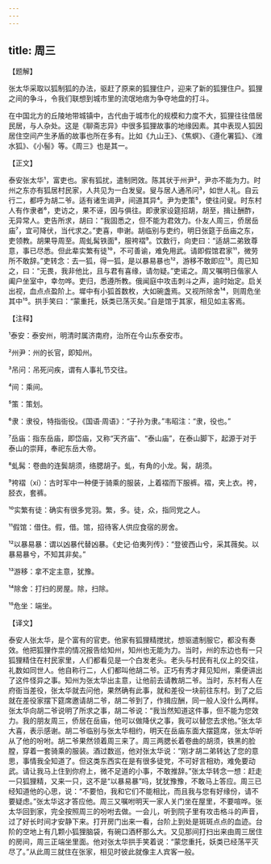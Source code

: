 ```yaml
---
---
---
```

title: 周三
---




【题解】


张太华采取以狐制狐的办法，驱赶了原来的狐狸住户，迎来了新的狐狸住户。狐狸之间的争斗，令我们联想到城市里的流氓地痞为争夺地盘的打斗。

在中国北方的丘陵地带城镇中，古代由于城市化的规模和力度不大，狐狸往往借居民居，与人杂处。这是《聊斋志异》中很多狐狸故事的地缘因素。其中表现人狐因居住空间产生矛盾的故事也所在多有。比如《九山王》、《焦螟》、《遵化署狐》、《潍水狐》、《小髻》等。《周三》也是其一。

【正文】

泰安张太华¹，富吏也。家有狐扰，遣制罔效。陈其状于州尹²，尹亦不能为力。时州之东亦有狐居村民家，人共见为一白发叟。叟与居人通吊问³，如世人礼。自云行二，都呼为胡二爷。适有诸生谒尹，间道其异⁴。尹为吏策⁵，使往问叟。时东村人有作隶者⁶，吏访之，果不诬，因与俱往。即隶家设筵招胡，胡至，揖让酬酢，无异常人。吏告所求，胡曰：“我固悉之，但不能为君效力。仆友人周三，侨居岳庙⁷，宜可降伏，当代求之。”吏喜，申谢。胡临别与吏约，明日张筵于岳庙之东，吏领教。胡果导周至。周虬髯铁面⁸，服袴褶⁹。饮数行，向吏曰：“适胡二弟致尊意，事已尽悉。但此辈实繁有徒¹⁰，不可善谕，难免用武。请即假馆君家¹¹，微劳所不敢辞。”吏转念：去一狐，得一狐，是以暴易暴也¹²，游移不敢即应¹³。周已知之，曰：“无畏，我非他比，且与君有喜缘，请勿疑。”吏诺之。周又嘱明日偕家人阖户坐室中，幸勿哗。吏归，悉遵所教。俄闻庭中攻击刺斗之声，逾时始定。启关出视，血点点盈阶上。墀中有小狐首数枚，大如碗盏焉。又视所除舍¹⁴，则周危坐其中¹⁵。拱手笑曰：“蒙重托，妖类已荡灭矣。”自是馆于其家，相见如主客焉。





【注释】


¹泰安：泰安州，明清时属济南府，治所在今山东泰安市。

²州尹：州的长官，即知州。

³吊问：吊死问疾，谓有人事礼节交往。

⁴间：乘间。

⁵策：策划。

⁶隶：隶役，特指衙役。《国语·周语》：“子孙为隶。”韦昭注：“隶，役也。”

⁷岳庙：指东岳庙，即岱庙，又称“天齐庙”、“泰山庙”，在泰山脚下，起源于对于泰山的崇拜，奉祀东岳大帝。

⁸虬髯：卷曲的连鬓胡须，络腮胡子。虬，有角的小龙。髯，胡须。

⁹袴褶（xí）：古时军中一种便于骑乘的服装，上着褶而下服裤。褶，夹上衣。袴，胫衣，套裤。

¹⁰实繁有徒：确实有很多党羽。繁，多。徒，众，指同党之人。

¹¹假馆：借住。假，借。馆，招待客人供应食宿的房舍。

¹²以暴易暴：谓以凶暴代替凶暴。《史记·伯夷列传》：“登彼西山兮，采其薇矣。以暴易暴兮，不知其非矣。”

¹³游移：拿不定主意，犹豫。

¹⁴除舍：打扫的房屋。除，扫除。

¹⁵危坐：端坐。





【译文】


泰安人张太华，是个富有的官吏。他家有狐狸精搅扰，想驱遣制服它，都没有奏效。他把狐狸作祟的情况报告给知州，知州也无能为力。当时，州的东边也有一只狐狸精住在村民家里，人们都看见是一个白发老头。老头与村民有礼仪上的交往，礼数如同世人。他自称行二，人们都叫他胡二爷。正巧有秀才拜见知州，乘便讲出了这件怪异之事。知州为张太华出主意，让他前去请教胡二爷。当时，东村有人在府衙当差役，张太华就去问他，果然确有此事，就和差役一块前往东村。到了之后就在差役家摆下筵席邀请胡二爷，胡二爷到了，作揖应酬，同一般人没什么两样。张太华向胡二爷说明了所求之事，胡二爷说：“我当然知道这件事，但不能为您效力。我的朋友周三，侨居在岳庙，他可以做降伏之事，我可以替您去求他。”张太华大喜，表示感谢。胡二爷临别与张太华相约，明天在岳庙东面大摆筵席，张太华听从了他的吩咐。胡二爷果然领着周三来了。周三两腮长着卷曲的胡须，铁黑的脸膛，穿着一套骑乘的服装。酒过数巡，他对张太华说：“刚才胡二弟转达了您的意思，事情我全知道了。但这类东西实在是有很多徒党，不可好言相劝，难免要动武。请让我马上住到你府上，微不足道的小事，不敢推辞。”张太华转念一想：赶走一只狐狸精，又来一只，这不是“以暴易暴”吗，犹犹豫豫，不敢马上答应。周三已经知道他的心思，说：“不要怕，我和它们不能相比，而且我与您有好缘份，请不要疑虑。”张太华这才答应他。周三又嘱咐明天一家人关门坐在屋里，不要喧哗。张太华回到家，完全按照周三的吩咐去做。一会儿，听到院子里有攻击格斗的声音，过了好长时间才安静下来。打开房门出来一看，台阶上到处是斑斑点点的血迹。台阶的空地上有几颗小狐狸脑袋，有碗口酒杯那么大。又见那间打扫出来由周三居住的房间，周三正端坐里面。他对张太华拱手笑着说：“蒙您重托，妖类已经荡平灭尽了。”从此周三就住在张家，相见时彼此就像主人宾客一般。